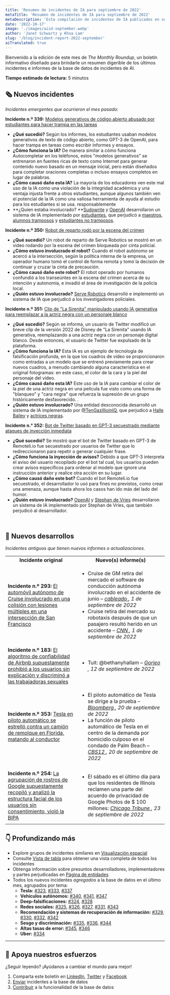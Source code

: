 ```yaml
---
title: 'Resumen de incidentes de IA para septiembre de 2022'
metaTitle: 'Resumen de incidentes de IA para septiembre de 2022'
metaDescription: 'Esta compilación de incidentes de IA publicados en septiembre de 2022 destaca los incidentes emergentes y proporciona un resumen de las adiciones recientes a la base de datos.'
date: '2022-10-17'
image: './images/aiid-september.webp'
author: 'Janet Schwartz y Khoa Lam'
slug: '/blog/incident-report-2022-september'
aiTranslated: true
---
```


Bienvenido a la edición de este mes de _The Monthly Roundup_, un boletín informativo diseñado para brindarle un resumen digerible de los últimos incidentes e informes de la base de datos de incidentes de AI.

**Tiempo estimado de lectura:** 5 minutos

## 🗞️ Nuevos incidentes

_Incidentes emergentes que ocurrieron el mes pasado:_

**Incidente n.º 339:** [Modelos generativos de código abierto abusado ​​por estudiantes para hacer trampa en las tareas](/cite/339)

* **¿Qué sucedió?** Según los informes, los estudiantes usaban modelos generativos de texto de código abierto, como GPT-3 de OpenAI, para hacer trampa en tareas como escribir informes y ensayos.
* **¿Cómo funciona la IA?** De manera similar a cómo funciona Autocompletar en los teléfonos, estos "modelos generativos" se entrenaron en fuentes ricas de texto como Internet para generar contenido nuevo basado en un mensaje inicial, pero están diseñados para completar oraciones completas o incluso ensayos completos en lugar de palabras.
* **¿Cómo causó daño esta IA?** La mayoría de los educadores ven este mal uso de la IA como una violación de la integridad académica y una ventaja injusta frente a otros estudiantes, aunque algunos también ven el potencial de la IA como una valiosa herramienta de ayuda al estudio para los estudiantes si se usa. responsablemente
* **¿Quien estaba involucrado? **[Sudowrite](/entities/sudowrite) y [OpenAI](/entities/openai) desarrollaron un sistema de IA implementado por [estudiantes](/entities/students), que perjudicó a [maestros](/entities/teachers), [alumnos tramposos](/entities/cheating-students) y [estudiantes no tramposos](/entities/non-cheating-students).

**Incidente n.º 350:** [Robot de reparto rodó por la escena del crimen](/cite/350)

* **¿Qué sucedió?** Un robot de reparto de Serve Robotics se mostró en un video rodando por la escena del crimen bloqueada por cinta policial.
* **¿Cómo estuvo involucrado el robot?** Cuando el robot autónomo se acercó a la intersección, según la política interna de la empresa, un operador humano tomó el control de forma remota y tomó la decisión de continuar y cruzar la cinta de precaución.
* **¿Cómo causó daño este robot?** El robot operado por humanos confundió a los transeúntes en la escena del crimen acerca de su intención y autonomía, e invadió el área de investigación de la policía local.
* **¿Quién estuvo involucrado?** [Serve Robotics](/entities/serve-robotics) desarrolló e implementó un sistema de IA que perjudicó a los investigadores policiales.

**Incidente n.º 351:** [Clip de "La Sirenita" manipulado usando IA generativa para reemplazar a la actriz negra con un personaje blanco](/cite/351)

* **¿Qué sucedió?** Según se informa, un usuario de Twitter modificó un breve clip de la versión 2022 de Disney de "La Sirenita" usando IA generativa, reemplazando a una actriz negra con un personaje digital blanco. Desde entonces, el usuario de Twitter fue expulsado de la plataforma.
* **¿Cómo funciona la IA?** Esta IA es un ejemplo de tecnología de falsificación profunda, en la que los cuadros de video se proporcionaron como entradas a un modelo que se entrenó previamente para crear nuevos cuadros, a menudo cambiando alguna característica en el original fotogramas: en este caso, el color de la cara y la piel del personaje del vídeo.
* **¿Cómo causó daño esta IA?** Este uso de la IA para cambiar el color de la piel de una actriz negra en una película fue visto como una forma de "blanqueo" y "cara negra" que refuerza la supresión de un grupo históricamente desfavorecido. .
* **¿Quién estuvo involucrado?** Una entidad desconocida desarrolló un sistema de IA implementado por [@TenGazillioinIQ](/entities/@tengazillioiniq), que perjudicó a [Halle Bailey](/entities/halle-bailey) y [actrices negras](/entities/black-actresses).

**Incidente n.° 352:** [Bot de Twitter basado en GPT-3 secuestrado mediante ataques de inyección inmediata](/cite/352)

* **¿Qué sucedió?** Se mostró que el bot de Twitter basado en GPT-3 de Remoteli.io fue secuestrado por usuarios de Twitter que lo redireccionaron para repetir o generar cualquier frase.
* **¿Cómo funciona la inyección de avisos?** Debido a que GPT-3 interpreta el aviso del usuario recopilado por el bot tal cual, los usuarios pueden crear avisos específicos para ordenar al modelo que ignore una instrucción anterior y realice otra acción en su lugar.
* **¿Cómo causó daño este bot?** Cuando el bot Remoteli.io fue secuestrado, el desarrollador lo usó para fines no previstos, como crear una amenaza, aunque hasta ahora los casos han ido más del lado del humor.
* **¿Quién estuvo involucrado?** [OpenAI](/entities/openai) y [Stephan de Vries](/entities/stephan-de-vries) desarrollaron un sistema de IA implementado por Stephan de Vries, que también perjudicó al desarrollador.

<br/>

## 📎 Nuevos desarrollos

_Incidentes antiguos que tienen nuevos informes o actualizaciones._

<table className="border-1 border-gray-200 my-4">
  <tr>
    <td align="center">
      <strong>Incidente original</strong>
    </td>
    <td align="center">
      <strong>Nuevo(s) informe(s)</strong>
    </td>
  </tr>
  <tr>
    <td className="align-top border-1 border-gray-200 px-4 py-2">
      <strong>Incidente n.º 293: </strong>
      <a href="/cite/293">
        El automóvil autónomo de Cruise involucrado en una colisión con lesiones múltiples en una intersección de San Francisco
      </a>
    </td>
    <td className="align-top border-1 border-gray-200 px-4 py-2">
      <ul>
        <li>
          Cruise de GM retira del mercado el software de conducción autónoma involucrado en el accidente de junio –
          <em>
            <a href="https://www.wired.com/story/gms-cruise-recalls-self-driving-software-involved-in-june-crash/">
              cableado
            </a>,
            1 de septiembre de 2022
          </em>
        </li>
        <li>
          Cruise retira del mercado su robotaxis después de que un pasajero resultó herido en un accidente –
          <em>
            <a href="https://www.cnn.com/2022/09/01/business/cruise-robotaxis-recall/index.html">
              CNN
            </a>,
            1 de septiembre de 2022
          </em>
        </li>
      </ul>
   </td>
  </tr>
  <tr>
    <td className="align-top border-1 border-gray-200 px-4 py-2">
      <strong>Incidente n.º 183:</strong>
      <a href="/cite/183">
        El algoritmo de confiabilidad de Airbnb supuestamente prohibió a los usuarios sin explicación y discriminó a las trabajadoras sexuales
      </a>
    </td>
    <td className="align-top border-1 border-gray-200 px-4 py-2">
      <ul>
        <li>
          Tuit: @bethanyhallam –
          <em>
            <a href="https://twitter.com/bethanyhallam/status/1569484512266194944">
              Gorjeo
            </a>,
            12 de septiembre de 2022
          </em>
        </li>
      </ul>
    </td>
  </tr>
  <tr>
    <td className="align-top border-1 border-gray-200 px-4 py-2">
      <strong>Incidente n.º 353:</strong>
      <a href="/cite/353">
        Tesla en piloto automático se estrelló contra un camión de remolque en Florida, matando al conductor
      </a>
    </td>
    <td className="align-top border-1 border-gray-200 px-4 py-2">
      <ul>
        <li>
          El piloto automático de Tesla se dirige a la prueba –
          <em>
            <a href="https://www.bloomberg.com/news/articles/2022-09-13/tesla-trial-on-fatal-florida-crash-to-test-musk-autopilot-claims">
              Bloomberg
            </a>,
            20 de septiembre de 2022
          </em>
        </li>
        <li>
          La función de piloto automático de Tesla en el centro de la demanda por homicidio culposo en el condado de Palm Beach –
          <em>
            <a href="https://cbs12.com/news/local/tesla-crash-lawsuit-jeremy-banner-delray-beach-model-3-sr7-richard-wood-elon-musk-firstfleet-septiembre">
              CBS12
            </a>,
            20 de septiembre de 2022
          </em>
        </li>
      </ul>
    </td>
  </tr>
  <tr>
    <td className="align-top border-1 border-gray-200 px-4 py-2">
      <strong>Incidente n.º 254:</strong>
      <a href="/cite/254">
        La agrupación de rostros de Google supuestamente recopiló y analizó la estructura facial de los usuarios sin consentimiento, violó la BIPA
      </a>
    </td>
    <td className="align-top border-1 border-gray-200 px-4 py-2">
      <ul>
        <li>
          El sábado es el último día para que los residentes de Illinois reclamen una parte del acuerdo de privacidad de Google Photos de $ 100 millones:
          <em>
            <a href="https://www.chicagotribune.com/business/ct-biz-google-bipa-settlement-claim-deadline-20220923-engws4owujbnjc6ixwuflrh77a-story.html">
              Chicago Tribune
            </a>,
            23 de septiembre de 2022
          </em>
        </li>
      </ul>
    </td>
  </tr>
</table>

## 👇 Profundizando más

* Explore grupos de incidentes similares en [Visualización espacial](/summaries/spatial)
* Consulte [Vista de tabla](/apps/incidents) para obtener una vista completa de todos los incidentes
* Obtenga información sobre presuntos desarrolladores, implementadores y partes perjudicadas en [Página de entidades](/entities)
* Todos los nuevos incidentes _agregados_ a la base de datos en el último mes, agrupados por tema:
    - **Tesla:** [#323](/cite/323), [#333](/cite/333), [#337](/cite/337)
    - **Vehículos autónomos:** [#340](/cite/340), [#341](/cite/341), [#347](/cite/347)
    - **Deep-falsificaciones:** [#324](/cite/324), [#328](/cite/328)
    - **Redes sociales:** [#325](/cite/325), [#326](/cite/326), [#327](/cite/327), [#331](/cite/331 ), [#343](/citar/343)
    - **Recomendación y sistemas de recuperación de información:** [#329](/cite/329), [#330](/cite/330), [#332](/cite/332), [#342](/cite/342)
    - **Sesgo y discriminación:** [#335](/cite/335), [#336](/cite/336), [#344](/cite/344)
    - **Altas tasas de error:** [#345](/cite/345), [#346](/cite/346)
    - **Uber:** [#334](/cite/334)

<hr className="my-4"/>

## 🦾 Apoya nuestros esfuerzos

¿Seguir leyendo? ¡Ayúdanos a cambiar el mundo para mejor!

1. Comparta este boletín en [LinkedIn](https://www.linkedin.com/company/responsible-ai-collaborative), [Twitter](https://twitter.com/IncidentsDB) y [Facebook](https://www.facebook.com/IncidentsDB)
2. [Enviar](/apps/submit) incidentes a la base de datos
3. [Contribuir](https://github.com/responsible-ai-collaborative/aiid) a la funcionalidad de la base de datos

